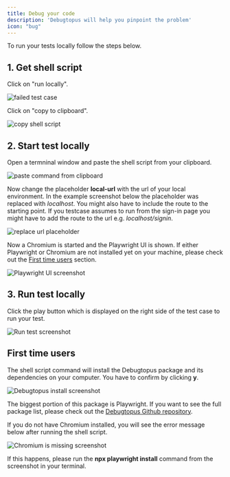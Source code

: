 ```yaml
---
title: Debug your code
description: 'Debugtopus will help you pinpoint the problem'
icon: "bug"
---
```


To run your tests locally follow the steps below.

## 1. Get shell script

Click on "run locally".

<Frame caption="Failed test case">
 <img src="images/test-result-failure.png" alt="failed test case" />
</Frame>

Click on "copy to clipboard".

<Frame caption="copy shell script">
 <img src="images/screenshot-run-locally.png" alt="copy shell script" />
</Frame>

## 2. Start test locally

Open a termninal window and paste the shell script from your clipboard.

<Frame caption="paste command from clipboard">
 <img src="images/Terminal-run-locally-npx-command-pasted.png" alt="paste command from clipboard" />
</Frame>

Now change the placeholder **local-url** with the url of your local environment. In the example screenshot below the placeholder was replaced with *localhost*. You might also have to include the route to the starting point. If you testcase assumes to run from the sign-in page you might have to add the route to the url e.g. *localhost/signin*.

<Frame caption="replace url placeholder with your local environment url">
 <img src="images/Terminal-run-locally-npx-command-url-adjusted.png" alt="replace url placeholder" />
</Frame>

Now a Chromium is started and the Playwright UI is shown. If either Playwright or Chromium are not installed yet on your machine, please check out the [First time users](debugtopus#3-run-test-locally) section.

<Frame caption="Playwright UI screenshot">
 <img src="images/Playwright-ui-locally.png" alt="Playwright UI screenshot" />
</Frame>

## 3. Run test locally

Click the play button which is displayed on the right side of the test case to run your test.

<Frame caption="Run test">
 <img src="images/Playwright-run-testcase.png" alt="Run test screenshot" />
</Frame>

## First time users

The shell script command will install the Debugtopus package and its dependencies on your computer. You have to confirm by clicking **y**.

<Frame caption="Install Debugtopus">
 <img src="images/Debugtopus-install.png" alt="Debugtopus install screenshot" />
</Frame>

The biggest portion of this package is Playwright. If you want to see the full package list, please check out the [Debugtopus Github repository](https://github.com/OctoMind-dev/debugtopus).

If you do not have Chromium installed, you will see the error message below after running the shell script.

<Frame caption="Install Chromium">
 <img src="images/Chromium-install.png" alt="Chromium is missing screenshot" />
</Frame>

If this happens, please run the **npx playwright install** command from the screenshot in your terminal.